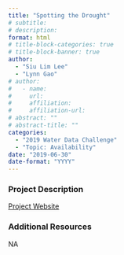 ```yaml
---
title: "Spotting the Drought"
# subtitle: 
# description: 
format: html
# title-block-categories: true
# title-block-banner: true
author: 
  - "Siu Lim Lee"
  - "Lynn Gao"
# author:
#   - name: 
#     url: 
#     affiliation: 
#     affiliation-url:
# abstract: ""
# abstract-title: ""
categories: 
  - "2019 Water Data Challenge"
  - "Topic: Availability"
date: "2019-06-30"
date-format: "YYYY"
---
```


<!-- COMMENT
## params_NOTUSED-proj_title

#### Year: params_NOTUSED-year

#### Topics: params_NOTUSED-topics

#### Awards: params_NOTUSED-awards

#### Team Members: params_NOTUSED-team_members
UNCOMMENT -->

### Project Description

[Project Website](https://californiadrought.shinyapps.io/WaterWells/)

### Additional Resources

NA
